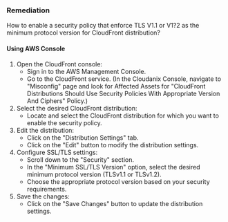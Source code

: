 ### Remediation

How to enable a security policy that enforce TLS V1.1 or V1?2 as the minimum protocol version for CloudFront distribution?

#### Using AWS Console

1. Open the CloudFront console:
   - Sign in to the AWS Management Console.
   - Go to the CloudFront service.
     (In the Cloudanix Console, navigate to "Misconfig" page and look for Affected Assets for "CloudFront Distributions Should Use Security Policies With Appropriate Version And Ciphers" Policy.)
2. Select the desired CloudFront distribution:
   - Locate and select the CloudFront distribution for which you want to enable the security policy.
3. Edit the distribution:
   - Click on the "Distribution Settings" tab.
   - Click on the "Edit" button to modify the distribution settings.
4. Configure SSL/TLS settings:
   - Scroll down to the "Security" section.
   - In the "Minimum SSL/TLS Version" option, select the desired minimum protocol version (TLSv1.1 or TLSv1.2).
   - Choose the appropriate protocol version based on your security requirements.
5. Save the changes:
   - Click on the "Save Changes" button to update the distribution settings.

